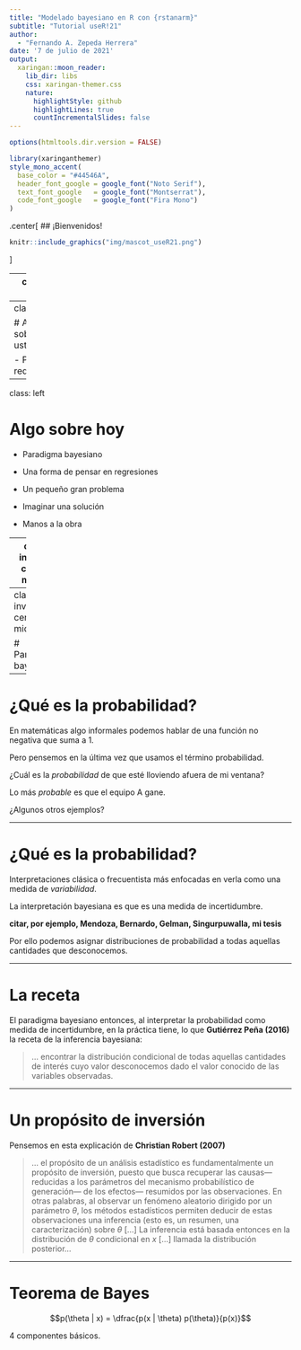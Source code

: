 ```yaml
---
title: "Modelado bayesiano en R con {rstanarm}"
subtitle: "Tutorial useR!21"  
author: 
  - "Fernando A. Zepeda Herrera"
date: '7 de julio de 2021'
output:
  xaringan::moon_reader:
    lib_dir: libs
    css: xaringan-themer.css
    nature:
      highlightStyle: github
      highlightLines: true
      countIncrementalSlides: false
---
```


```r
options(htmltools.dir.version = FALSE)
```

```r
library(xaringanthemer)
style_mono_accent(
  base_color = "#44546A",
  header_font_google = google_font("Noto Serif"),
  text_font_google   = google_font("Montserrat"),
  code_font_google   = google_font("Fira Mono")
)
```

.center[
## ¡Bienvenidos!
```r
knitr::include_graphics("img/mascot_useR21.png")
```
]

---
class: left

# Algo sobre mí

- Mini CV para el final

---
class: left

# Algo sobre ustedes

- Pre requisitos 

---
class: left

# Algo sobre hoy

- Paradigma bayesiano

- Una forma de pensar en regresiones

- Un pequeño gran problema

- Imaginar una solución

- Manos a la obra

---
class: inverse, center, middle

# Empecemos

---
class: inverse, center, middle

# Paradigma bayesiano

---

# ¿Qué es la probabilidad?

En matemáticas algo informales podemos hablar de una función no negativa que suma a 1. 

Pero pensemos en la última vez que usamos el término probabilidad. 

¿Cuál es la *probabilidad* de que esté lloviendo afuera de mi ventana?

Lo más *probable* es que el equipo A gane. 

¿Algunos otros ejemplos?

---

# ¿Qué es la probabilidad?

Interpretaciones clásica o frecuentista más enfocadas en verla como una medida de *variabilidad*. 

La interpretación bayesiana es que es una medida de incertidumbre. 

**citar, por ejemplo, Mendoza, Bernardo, Gelman, Singurpuwalla, mi tesis**

Por ello podemos asignar distribuciones de probabilidad a todas aquellas cantidades que desconocemos.

---

# La receta 

El paradigma bayesiano entonces, al interpretar la probabilidad como medida de incertidumbre, en la práctica tiene, lo que **Gutiérrez Peña (2016)** la receta de la inferencia bayesiana: 

> ... encontrar la distribución condicional de todas aquellas cantidades de interés cuyo valor desconocemos dado el valor conocido de las variables observadas.


---

# Un propósito de inversión

Pensemos en esta explicación de **Christian Robert (2007)**

> ... el propósito de un análisis estadístico es fundamentalmente un propósito de inversión, puesto que busca recuperar las causas— reducidas a los parámetros del mecanismo probabilístico de generación— de los efectos— resumidos por las observaciones. En otras palabras, al observar un fenómeno aleatorio dirigido por un parámetro $\theta$, los métodos estadísticos permiten deducir de estas observaciones una inferencia (esto es, un resumen, una caracterización) sobre $\theta$ [...] La inferencia está basada entonces en la distribución de $\theta$ condicional en $x$ [...] llamada la distribución posterior...

---

# Teorema de Bayes

$$p(\theta | x) = \dfrac{p(x | \theta) p(\theta)}{p(x)}$$

4 componentes básicos. 
